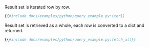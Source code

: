 Result set is iterated row by row.

```py
{{#include docs/examples/python/query_example.py:iter}}
```

Result set is retrieved as a whole, each row is converted to a dict and returned.

```py
{{#include docs/examples/python/query_example.py:fetch_all}}
```
